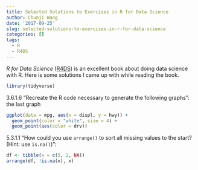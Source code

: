 ```yaml
---
title: Selected Solutions to Exercises in R for Data Science
author: Chunji Wang
date: '2017-09-25'
slug: selected-solutions-to-exercises-in-r-for-data-science
categories: []
tags:
  - R
  - R4DS
---
```


_R for Data Science_ ([R4DS](http://r4ds.had.co.nz/)) is an excellent book about doing data science with R. Here is some solutions I came up with while reading the book. 

```r
library(tidyverse)
```


3.6.1.6 "Recreate the R code necessary to generate the following graphs": the last graph
```r
ggplot(data = mpg, aes(x = displ, y = hwy)) +
  geom_point(color = "white", size = 4) +
  geom_point(aes(color = drv))
```


5.3.1.1 "How could you use `arrange()` to sort all missing values to the start? (Hint: use `is.na()`)":
```r
df <- tibble(x = c(5, 2, NA))
arrange(df, !is.na(x), x)
```




